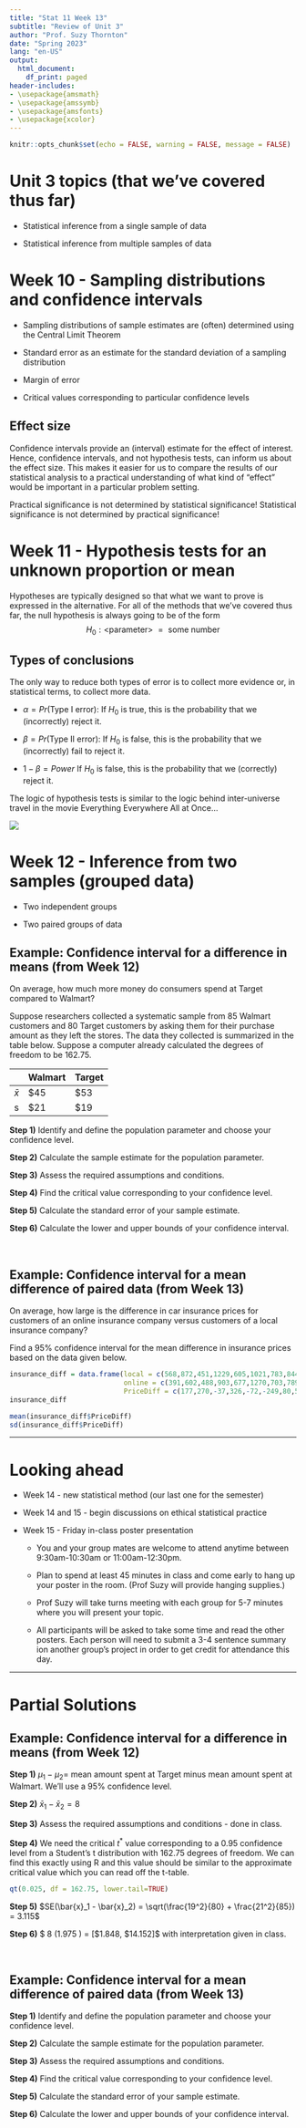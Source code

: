 ```yaml
---
title: "Stat 11 Week 13"
subtitle: "Review of Unit 3" 
author: "Prof. Suzy Thornton"
date: "Spring 2023"
lang: "en-US"
output:
  html_document:
    df_print: paged
header-includes:
- \usepackage{amsmath}
- \usepackage{amssymb}
- \usepackage{amsfonts}
- \usepackage{xcolor}
---
```


```r
knitr::opts_chunk$set(echo = FALSE, warning = FALSE, message = FALSE)
```


# Unit 3 topics (that we've covered thus far)

* Statistical inference from a single sample of data 

* Statistical inference from multiple samples of data 



# Week 10 - Sampling distributions and confidence intervals

* Sampling distributions of sample estimates are (often) determined using the Central Limit Theorem 

* Standard error as an estimate for the standard deviation of a sampling distribution 

* Margin of error

* Critical values corresponding to particular confidence levels 


## Effect size 
 
Confidence intervals provide an (interval) estimate for the effect of interest. Hence, confidence intervals, and not hypothesis tests, can inform us about the effect size. This makes it easier for us to compare the results of our statistical analysis to a practical understanding of what kind of "effect" would be important in a particular problem setting. 

Practical significance is not determined by statistical significance! Statistical significance is not determined by practical significance!



# Week 11 - Hypothesis tests for an unknown proportion or mean

Hypotheses are typically designed so that what we want to prove is expressed in the alternative. For all of the methods that we've covered thus far, the null hypothesis is always going to be of the form
$$H_0: \text{<parameter> } = \text{ some number}$$


## Types of conclusions 

The only way to reduce both types of error is to collect more evidence or, in statistical terms, to collect more data.

* $\alpha = Pr(\text{Type I error})$: If $H_0$ is true, this is the probability that we (incorrectly) reject it.

* $\beta = Pr(\text{Type II error})$: If $H_0$ is false, this is the probability that we (incorrectly) fail to reject it. 

* $1-\beta = Power$ If $H_0$ is false, this is the probability that we (correctly) reject it.  

The logic of hypothesis tests is similar to the logic behind inter-universe travel in the movie Everything Everywhere All at Once...

![](./images/wk13-everything.png)


# Week 12 - Inference from two samples (grouped data)

* Two independent groups 

* Two paired groups of data 

## Example: Confidence interval for a difference in means (from Week 12)

On average, how much more money do consumers spend at Target compared to Walmart? 

Suppose researchers collected a systematic sample from $85$ Walmart customers and $80$ Target customers by asking them for their purchase amount as they left the stores. The data they collected is summarized in the table below. Suppose a computer already calculated the degrees of freedom to be $162.75$. 

| | Walmart | Target |
|:---|:---|:---|
| $\bar{x}$ | $\$45$ | $\$53$ |
| s | $\$21$ | $\$19$ | 


**Step 1)** Identify and define the population parameter and choose your confidence level. 

**Step 2)** Calculate the sample estimate for the population parameter. 

**Step 3)** Assess the required assumptions and conditions. 

**Step 4)** Find the critical value corresponding to your confidence level. 

**Step 5)** Calculate the standard error of your sample estimate. 

**Step 6)** Calculate the lower and upper bounds of your confidence interval. 

<br>

## Example: Confidence interval for a mean difference of paired data (from Week 13)

On average, how large is the difference in car insurance prices for customers of an online insurance company versus customers of a local insurance company? 

Find a $95\%$ confidence interval for the mean difference in insurance prices based on the data given below. 

```r
insurance_diff = data.frame(local = c(568,872,451,1229,605,1021,783,844,907,712),
                            online = c(391,602,488,903,677,1270,703,789,1008,702),
                            PriceDiff = c(177,270,-37,326,-72,-249,80,55,-101,10))
insurance_diff
```

```r
mean(insurance_diff$PriceDiff)
sd(insurance_diff$PriceDiff)
```


***

# Looking ahead 

* Week 14 - new statistical method (our last one for the semester)

* Week 14 and 15 - begin discussions on ethical statistical practice 

* Week 15 - Friday in-class poster presentation 

  * You and your group mates are welcome to attend anytime between 9:30am-10:30am or 11:00am-12:30pm. 
  
  * Plan to spend at least 45 minutes in class and come early to hang up your poster in the room. (Prof Suzy will provide hanging supplies.) 
  
  * Prof Suzy will take turns meeting with each group for 5-7 minutes where you will present your topic. 
  
  * All participants will be asked to take some time and read the other posters. Each person will need to submit a 3-4 sentence summary ion another group's project in order to get credit for attendance this day. 
  
  
*** 

# Partial Solutions 


## Example: Confidence interval for a difference in means (from Week 12)

**Step 1)** $\mu_1 - \mu_2 =$ mean amount spent at Target minus mean amount spent at Walmart. We'll use a 95\% confidence level.

**Step 2)** $\bar{x}_1 - \bar{x}_2 = 8$ 

**Step 3)** Assess the required assumptions and conditions - done in class. 

**Step 4)** We need the critical $t^*$ value corresponding to a 0.95 confidence level from a Student's t distribution with $162.75$ degrees of freedom. We can find this exactly using R and this value should be similar to the approximate critical value which you can read off the t-table. 

```r
qt(0.025, df = 162.75, lower.tail=TRUE)
```

**Step 5)** $SE(\bar{x}_1 - \bar{x}_2) = \sqrt(\frac{19^2}{80} + \frac{21^2}{85}) = 3.115$

**Step 6)** $ 8 \pm \left(1.975 \times 3.115 \right) = [\$1.848, \$14.152]$ with interpretation given in class.

<br>

## Example: Confidence interval for a mean difference of paired data (from Week 13)

**Step 1)** Identify and define the population parameter and choose your confidence level. 

**Step 2)** Calculate the sample estimate for the population parameter. 

**Step 3)** Assess the required assumptions and conditions. 

**Step 4)** Find the critical value corresponding to your confidence level. 

**Step 5)** Calculate the standard error of your sample estimate. 

**Step 6)** Calculate the lower and upper bounds of your confidence interval. 
 